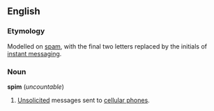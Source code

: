 ==English==

===Etymology===
Modelled on [[spam]], with the final two letters replaced by the initials of [[instant messaging]].
<!--A neologism; mentioned on 11 March 2004 on the BBC's "Breakfast" programme. -->

===Noun===
'''spim''' (''uncountable'')

#[[Unsolicited]] messages sent to [[cellular phone]]s.